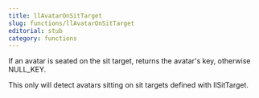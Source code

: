 ```yaml
---
title: llAvatarOnSitTarget
slug: functions/llAvatarOnSitTarget
editorial: stub
category: functions
---
```


<LSLFunction name="llAvatarOnSitTarget"/>

If an avatar is seated on the sit target, returns the avatar's key, otherwise NULL_KEY.

This only will detect avatars sitting on sit targets defined with llSitTarget.
